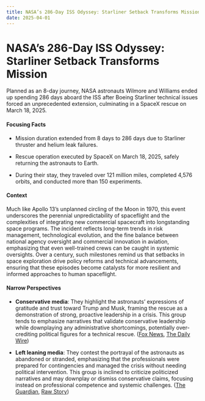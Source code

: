 ```yaml
---
title: NASA’s 286-Day ISS Odyssey: Starliner Setback Transforms Mission
date: 2025-04-01
---
```


# NASA’s 286-Day ISS Odyssey: Starliner Setback Transforms Mission

Planned as an 8-day journey, NASA astronauts Wilmore and Williams ended up spending 286 days aboard the ISS after Boeing Starliner technical issues forced an unprecedented extension, culminating in a SpaceX rescue on March 18, 2025.

#### Focusing Facts

- Mission duration extended from 8 days to 286 days due to Starliner thruster and helium leak failures.

- Rescue operation executed by SpaceX on March 18, 2025, safely returning the astronauts to Earth.

- During their stay, they traveled over 121 million miles, completed 4,576 orbits, and conducted more than 150 experiments.

#### Context

Much like Apollo 13’s unplanned circling of the Moon in 1970, this event underscores the perennial unpredictability of spaceflight and the complexities of integrating new commercial spacecraft into longstanding space programs. The incident reflects long-term trends in risk management, technological evolution, and the fine balance between national agency oversight and commercial innovation in aviation, emphasizing that even well-trained crews can be caught in systemic oversights. Over a century, such milestones remind us that setbacks in space exploration drive policy reforms and technical advancements, ensuring that these episodes become catalysts for more resilient and informed approaches to human spaceflight.

#### Narrow Perspectives

- **Conservative media**: They highlight the astronauts’ expressions of gratitude and trust toward Trump and Musk, framing the rescue as a demonstration of strong, proactive leadership in a crisis. This group tends to emphasize narratives that validate conservative leadership while downplaying any administrative shortcomings, potentially over-crediting political figures for a technical rescue. ([Fox News](https://www.foxnews.com/media/nasa-astronauts-butch-wilmore-suni-williams-give-first-interview-since-return-earth-fox-news-exclusive), [The Daily Wire](https://www.dailywire.com/news/rescued-astronaut-praises-trump-musk-theyve-earned-my-trust))

- **Left leaning media**: They contest the portrayal of the astronauts as abandoned or stranded, emphasizing that the professionals were prepared for contingencies and managed the crisis without needing political intervention. This group is inclined to criticize politicized narratives and may downplay or dismiss conservative claims, focusing instead on professional competence and systemic challenges. ([The Guardian](https://www.theguardian.com/science/2025/mar/31/nasa-astronauts-iss-trump-musk), [Raw Story](https://www.rawstory.com/butch-suni-not-stuck/))
